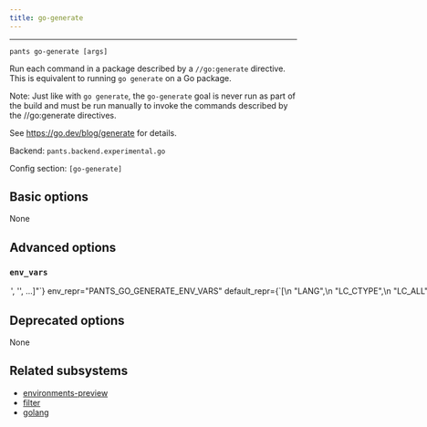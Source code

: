 ```yaml
---
title: go-generate
---
```



---

```
pants go-generate [args]
```

Run each command in a package described by a `//go:generate` directive. This is equivalent to running `go generate` on a Go package.

Note: Just like with `go generate`, the `go-generate` goal is never run as part of the build and must be run manually to invoke the commands described by the //go:generate directives.

See https://go.dev/blog/generate for details.

Backend: <span className="color--primary">`pants.backend.experimental.go`</span>

Config section: <span className="color--primary">`[go-generate]`</span>

<span className={styles.options}>

## Basic options

None

## Advanced options

### `env_vars`

<Option
  cli_repr={`--go-generate-env-vars="['<str>', '<str>', ...]"`}
  env_repr="PANTS_GO_GENERATE_ENV_VARS"
  default_repr={`[\n  "LANG",\n  "LC_CTYPE",\n  "LC_ALL",\n  "PATH"\n]`}
  target_field_name="go_generate_env_vars"
>

Environment variables to set when invoking generator programs. Entries are
either strings in the form `ENV_VAR=value` to set an explicit value; or just
`ENV_VAR` to copy the value from Pants&#x27;s own environment.

</Option>

## Deprecated options

None

## Related subsystems

- [environments-preview](../subsystems/environments-preview.mdx)
- [filter](../subsystems/filter.mdx)
- [golang](../subsystems/golang.mdx)

</span>
